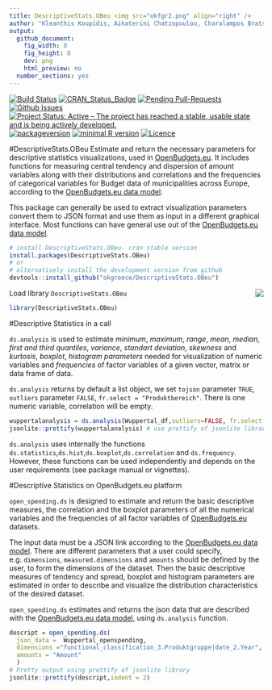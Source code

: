 ```yaml
---
title: DescriptiveStats.OBeu <img src="okfgr2.png" align="right" />
author: "Kleanthis Koupidis, Aikaterini Chatzopoulou, Charalampos Bratsas"
output:
  github_document:
    fig_width: 8
    fig_height: 8
    dev: png
    html_preview: no
  number_sections: yes
---
```

[![Build Status](https://travis-ci.org/okgreece/DescriptiveStats.OBeu.svg?branch=master)](https://travis-ci.org/okgreece/DescriptiveStats.OBeu)
[![CRAN_Status_Badge](https://www.r-pkg.org/badges/version/DescriptiveStats.OBeu)](https://cran.r-project.org/package=DescriptiveStats.OBeu)
[![Pending Pull-Requests](http://githubbadges.herokuapp.com/okgreece/DescriptiveStats.OBeu/pulls.svg)](https://github.com/okgreece/DescriptiveStats.OBeu/pulls)
[![Github Issues](http://githubbadges.herokuapp.com/okgreece/DescriptiveStats.OBeu/issues.svg)](https://github.com/okgreece/DescriptiveStats.OBeu/issues)
[![Project Status: Active – The project has reached a stable, usable state and is being actively developed.](http://www.repostatus.org/badges/latest/active.svg)](http://www.repostatus.org/#active)
[![packageversion](https://img.shields.io/badge/Package%20version-1.2.1-orange.svg?style=flat-square)](commits/master)
[![minimal R version](https://img.shields.io/badge/R%3E%3D-3.1-6666ff.svg)](https://cran.r-project.org/)
[![Licence](https://img.shields.io/badge/licence-GPL--2-blue.svg)](https://www.gnu.org/licenses/old-licenses/gpl-2.0.html)

#DescriptiveStats.OBeu 
Εstimate and return the necessary parameters for descriptive statistics visualizations, used in [OpenBudgets.eu](http://openbudgets.eu/). It includes functions for measuring central tendency and dispersion of amount variables along with their distributions and correlations and the frequencies of categorical variables for Budget data of municipalities across Europe, according to the [OpenBudgets.eu data model](https://github.com/openbudgets/data-model).

This package can generally be used to extract visualization parameters convert them to JSON format and use them as input in a different graphical interface. Most functions can have general use out of the [OpenBudgets.eu data model](https://github.com/openbudgets/data-model).

```r
# install DescriptiveStats.OBeu- cran stable version
install.packages(DescriptiveStats.OBeu) 
# or
# alternatively install the development version from github
devtools::install_github("okgreece/DescriptiveStats.OBeu")
```
Load library `DescriptiveStats.OBeu` <img src="obeu_logo.png" align="right" />
```r
library(DescriptiveStats.OBeu)
```

#Descriptive Statistics in a call

`ds.analysis` is used to estimate *minimum*, *maximum*, *range*, *mean*, *median*, *first and third quantiles*, *variance*, *standart deviation*, *skewness* and *kurtosis*, *boxplot*, *histogram parameters* needed for visualization of numeric variables and *frequencies* of factor variables of a given vector, matrix or data frame of data. 

`ds.analysis` returns by default a list object, we set `tojson` parameter `TRUE`, `outliers` parameter `FALSE`, `fr.select = "Produktbereich"`. Τhere is one numeric variable, correlation will be empty.

```r
wuppertalanalysis = ds.analysis(Wuppertal_df,outliers=FALSE, fr.select = "Produktbereich", tojson=TRUE) # json string format
jsonlite::prettify(wuppertalanalysis) # use prettify of jsonlite library to add indentation to the returned JSON string
```

`ds.analysis` uses internally the functions `ds.statistics`,`ds.hist`,`ds.boxplot`,`ds.correlation` and `ds.frequency`. However, these functions can be used independently and depends on the user requirements (see package manual or vignettes).

#Descriptive Statistics on OpenBudgets.eu platform

`open_spending.ds` is designed to estimate and return the basic descriptive measures, the correlation and the boxplot parameters of all the numerical variables and the frequencies of all factor variables of [OpenBudgets.eu](http://openbudgets.eu/) datasets.

The input data must be a JSON link according to the [OpenBudgets.eu data model](https://github.com/openbudgets/data-model). There are different parameters that a user could specify, e.g. `dimensions`,
`measured.dimensions` and `amounts` should be defined by the user, to form the dimensions of the dataset. Then the basic descriptive measures of tendency and spread, boxplot and histogram parameters are estimated in order to describe and visualize the distribution characteristics of the desired dataset.

`open_spending.ds` estimates and returns the json data that are described with the [OpenBudgets.eu data model](https://github.com/openbudgets/data-model), using `ds.analysis` function.

```r
descript = open_spending.ds(
  json_data =  Wuppertal_openspending, 
  dimensions ="functional_classification_3.Produktgruppe|date_2.Year",
  amounts = "Amount"
  )
# Pretty output using prettify of jsonlite library
jsonlite::prettify(descript,indent = 2)
```
